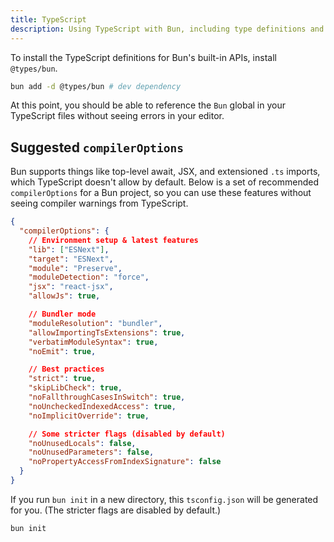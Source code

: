 ---
title: TypeScript
description: Using TypeScript with Bun, including type definitions and compiler options
---

To install the TypeScript definitions for Bun's built-in APIs, install `@types/bun`.

```zsh terminal icon="terminal"
bun add -d @types/bun # dev dependency
```

At this point, you should be able to reference the `Bun` global in your TypeScript files without seeing errors in your editor.

## Suggested `compilerOptions`

Bun supports things like top-level await, JSX, and extensioned `.ts` imports, which TypeScript doesn't allow by default. Below is a set of recommended `compilerOptions` for a Bun project, so you can use these features without seeing compiler warnings from TypeScript.

```json tsconfig.json icon="file-code"
{
  "compilerOptions": {
    // Environment setup & latest features
    "lib": ["ESNext"],
    "target": "ESNext",
    "module": "Preserve",
    "moduleDetection": "force",
    "jsx": "react-jsx",
    "allowJs": true,

    // Bundler mode
    "moduleResolution": "bundler",
    "allowImportingTsExtensions": true,
    "verbatimModuleSyntax": true,
    "noEmit": true,

    // Best practices
    "strict": true,
    "skipLibCheck": true,
    "noFallthroughCasesInSwitch": true,
    "noUncheckedIndexedAccess": true,
    "noImplicitOverride": true,

    // Some stricter flags (disabled by default)
    "noUnusedLocals": false,
    "noUnusedParameters": false,
    "noPropertyAccessFromIndexSignature": false
  }
}
```

If you run `bun init` in a new directory, this `tsconfig.json` will be generated for you. (The stricter flags are disabled by default.)

```sh terminal 	icon="terminal"
bun init
```
